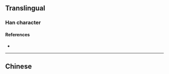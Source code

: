 {{also|櫻}}
{{character info/new}}
==Translingual==
{{Han simplified forms|櫻|桜|樱}}

===Han character===
{{Han char|rn=75|rad=木|as=11|sn=15|four=|canj=DBOV|ids=⿰木婴}}

====References====
* {{Han ref|kx=0551.181|hdz=21280.050|uh=6A31|ud=27185}}

----

==Chinese==
{{zh-see|櫻}}